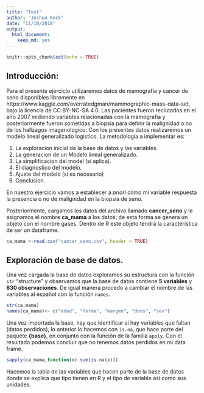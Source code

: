 ```yaml
---
title: "Test"
author: "Joshua Kock"
date: "11/10/2018"
output: 
  html_document: 
    keep_md: yes
---
```


```r
knitr::opts_chunk$set(echo = TRUE)
```

## Introducción:
Para el presente ejercicio utilizaremos datos de mamografia y cancer de seno disponibles libremente en https://www.kaggle.com/overratedgman/mammographic-mass-data-set, bajo la licencia de CC BY-NC-SA 4.0. Las pacientes fueron reclutados en el año 2007 midiendo variables relacionadas con la mamografia y posteriormente fueron sometidas a biopsia para definir la malignidad o no de los hallzagos imagenologico. Con los presentes datos realizaremos un modelo lineal generalizado logistico. La metodologia a implementar es:

(1) La exploracion inicial de la base de datos y las variables.
(2) La generacion de un Modelo lineal generalizado.
(3) La simplificacion del model (si aplica).
(4) El diagnostico del modelo.
(5) Ajuste del modelo (si es necesario)
(6) Conclusion.

En nuestro ejercicio vamos a establecer a _priori_ como mi variable respuesta la presencia o no de malignidad en la biopsia de seno.

Posteriormente, cargamos los datos del archivo llamado **cancer_seno** y le asignamos el nombre **ca_mama** a los datos; de esta forma se genera un objeto con el nombre gases. Dentro de R este objeto tendrá la característica de ser un dataframe.
```r
ca_mama <-read.csv("cancer_seno.csv", header = TRUE)
```
## Exploración de base de datos. 
Una vez cargada la base de datos exploramos su estructura con la función `str` "structure" y observamos que la base de datos contiene **5 variables** y **830 observaciones**. De igual manera procedo a cambiar el nombre de las variables al español con la función `names`.
```r
str(ca_mama)
names(ca_mama)<- c("edad", "forma", "margen", "dens", "sev")
```
Una vez importada la base, hay que identificar si hay variables que faltan (datos perdidos), lo anterior lo hacemos con `is.na`, que hace parte del paquete **{base}**, en conjunto con la función de la familia `apply`. Con el resultado podemos concluir que no tenemos datos perdidos en mi data frame. 
```r
sapply(ca_mama,function(x) sum(is.na(x)))
```
Hacemos la tabla de las variables que hacen parte de la base de datos donde se explica que tipo tienen en R y el tipo de variable así como sus unidades.